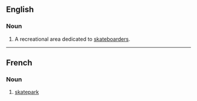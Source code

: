 ==English==
{{wikipedia}}
===Noun===
{{en-noun}}

# A recreational area dedicated to [[skateboarder]]s.
----
==French==
{{wikipedia|lang=fr}}
===Noun===
{{fr-noun|m}}

# [[#English|skatepark]]